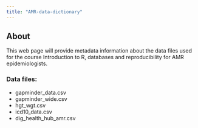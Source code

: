 ```yaml
---
title: "AMR-data-dictionary"
---
```


## About

This web page will provide metadata information about the data files used for the course Introduction to R, databases and reproducibility for AMR epidemiologists.

### Data files:
- gapminder_data.csv
- gapminder_wide.csv
- hgt_wgt.csv
- icd10_data.csv
- dig_health_hub_amr.csv
